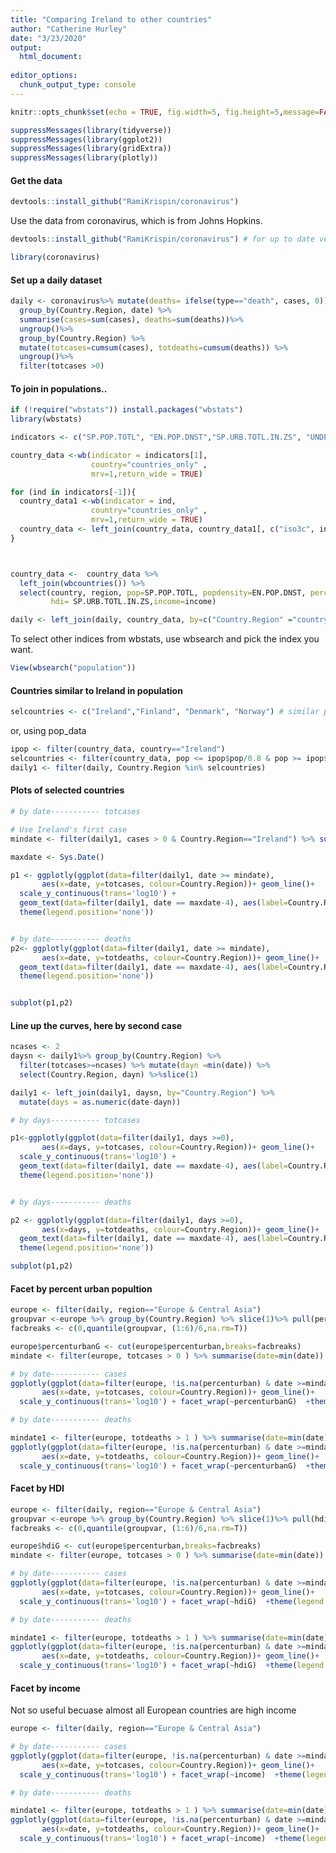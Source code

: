 ```yaml
---
title: "Comparing Ireland to other countries"
author: "Catherine Hurley"
date: "3/23/2020"
output: 
  html_document:
    
editor_options: 
  chunk_output_type: console
---
```


```r
knitr::opts_chunk$set(echo = TRUE, fig.width=5, fig.height=5,message=FALSE, warning=FALSE)
```

```r
suppressMessages(library(tidyverse))
suppressMessages(library(ggplot2))
suppressMessages(library(gridExtra))
suppressMessages(library(plotly))
```

#### Get the data

```r
devtools::install_github("RamiKrispin/coronavirus")

```
Use the data from coronavirus, which is from Johns Hopkins.
```r
devtools::install_github("RamiKrispin/coronavirus") # for up to date version

library(coronavirus)
```

#### Set up a daily dataset

```r
daily <- coronavirus%>% mutate(deaths= ifelse(type=="death", cases, 0)) %>%
  group_by(Country.Region, date) %>%
  summarise(cases=sum(cases), deaths=sum(deaths))%>%
  ungroup()%>%
  group_by(Country.Region) %>%
  mutate(totcases=cumsum(cases), totdeaths=cumsum(deaths)) %>%
  ungroup()%>%
  filter(totcases >0)
```

#### To join in populations..

```r

if (!require("wbstats")) install.packages("wbstats")
library(wbstats)

indicators <- c("SP.POP.TOTL", "EN.POP.DNST","SP.URB.TOTL.IN.ZS", "UNDP.HDI.XD")

country_data <-wb(indicator = indicators[1],
                  country="countries_only" ,
                  mrv=1,return_wide = TRUE)

for (ind in indicators[-1]){
  country_data1 <-wb(indicator = ind,
                  country="countries_only" ,
                  mrv=1,return_wide = TRUE)
  country_data <- left_join(country_data, country_data1[, c("iso3c", ind)], by="iso3c")
}



country_data <-  country_data %>%
  left_join(wbcountries()) %>%
  select(country, region, pop=SP.POP.TOTL, popdensity=EN.POP.DNST, percenturban= SP.URB.TOTL.IN.ZS, 
         hdi= SP.URB.TOTL.IN.ZS,income=income)

daily <- left_join(daily, country_data, by=c("Country.Region" ="country"))
```

To select other indices from wbstats, use wbsearch and pick the index you want.

```r
View(wbsearch("population"))
```


#### Countries similar to Ireland in population

```r
selcountries <- c("Ireland","Finland", "Denmark", "Norway") # similar populations
```

or, using pop_data

```r
ipop <- filter(country_data, country=="Ireland") 
selcountries <- filter(country_data, pop <= ipop$pop/0.8 & pop >= ipop$pop*.8 & region==ipop$region )$country
daily1 <- filter(daily, Country.Region %in% selcountries)

```





#### Plots of selected countries

```r
# by date----------- totcases

# Use Ireland's first case
mindate <- filter(daily1, cases > 0 & Country.Region=="Ireland") %>% summarise(date=min(date))  %>% pull(date)

maxdate <- Sys.Date()

p1 <- ggplotly(ggplot(data=filter(daily1, date >= mindate),
       aes(x=date, y=totcases, colour=Country.Region))+ geom_line()+
  scale_y_continuous(trans='log10') +
  geom_text(data=filter(daily1, date == maxdate-4), aes(label=Country.Region), size=3)+ 
  theme(legend.position='none'))


# by date----------- deaths
p2<- ggplotly(ggplot(data=filter(daily1, date >= mindate),
       aes(x=date, y=totdeaths, colour=Country.Region))+ geom_line()+
  geom_text(data=filter(daily1, date == maxdate-4), aes(label=Country.Region), size=3)+ 
  theme(legend.position='none'))


subplot(p1,p2)

```


#### Line up the curves, here by second case

```r

ncases <- 2
daysn <- daily1%>% group_by(Country.Region) %>%
  filter(totcases>=ncases) %>% mutate(dayn =min(date)) %>% 
  select(Country.Region, dayn) %>%slice(1) 

daily1 <- left_join(daily1, daysn, by="Country.Region") %>%
  mutate(days = as.numeric(date-dayn))

# by days----------- totcases

p1<-ggplotly(ggplot(data=filter(daily1, days >=0),
       aes(x=days, y=totcases, colour=Country.Region))+ geom_line()+
  scale_y_continuous(trans='log10') +
  geom_text(data=filter(daily1, date == maxdate-4), aes(label=Country.Region), size=3)+ 
  theme(legend.position='none'))


# by days----------- deaths

p2 <- ggplotly(ggplot(data=filter(daily1, days >=0),
       aes(x=days, y=totdeaths, colour=Country.Region))+ geom_line()+
  geom_text(data=filter(daily1, date == maxdate-4), aes(label=Country.Region), size=3)+ 
  theme(legend.position='none'))

subplot(p1,p2)

```


#### Facet by percent urban popultion

```r

europe <- filter(daily, region=="Europe & Central Asia")
groupvar <-europe %>% group_by(Country.Region) %>% slice(1)%>% pull(percenturban)
facbreaks <- c(0,quantile(groupvar, (1:6)/6,na.rm=T))

europe$percenturbanG <- cut(europe$percenturban,breaks=facbreaks)
mindate <- filter(europe, totcases > 0 ) %>% summarise(date=min(date))  %>% pull(date)

# by date----------- cases
ggplotly(ggplot(data=filter(europe, !is.na(percenturban) & date >=mindate),
       aes(x=date, y=totcases, colour=Country.Region))+ geom_line()+
  scale_y_continuous(trans='log10') + facet_wrap(~percenturbanG)  +theme(legend.position='none'))

# by date----------- deaths

mindate1 <- filter(europe, totdeaths > 1 ) %>% summarise(date=min(date))  %>% pull(date)
ggplotly(ggplot(data=filter(europe, !is.na(percenturban) & date >=mindate1 ),
       aes(x=date, y=totdeaths, colour=Country.Region))+ geom_line()+
  scale_y_continuous(trans='log10') + facet_wrap(~percenturbanG)  +theme(legend.position='none'))

```

#### Facet by HDI

```r

europe <- filter(daily, region=="Europe & Central Asia")
groupvar <-europe %>% group_by(Country.Region) %>% slice(1)%>% pull(hdi)
facbreaks <- c(0,quantile(groupvar, (1:6)/6,na.rm=T))

europe$hdiG <- cut(europe$percenturban,breaks=facbreaks)
mindate <- filter(europe, totcases > 0 ) %>% summarise(date=min(date))  %>% pull(date)

# by date----------- cases
ggplotly(ggplot(data=filter(europe, !is.na(percenturban) & date >=mindate),
       aes(x=date, y=totcases, colour=Country.Region))+ geom_line()+
  scale_y_continuous(trans='log10') + facet_wrap(~hdiG)  +theme(legend.position='none'))

# by date----------- deaths

mindate1 <- filter(europe, totdeaths > 1 ) %>% summarise(date=min(date))  %>% pull(date)
ggplotly(ggplot(data=filter(europe, !is.na(percenturban) & date >=mindate1 ),
       aes(x=date, y=totdeaths, colour=Country.Region))+ geom_line()+
  scale_y_continuous(trans='log10') + facet_wrap(~hdiG)  +theme(legend.position='none'))

```

#### Facet by income

Not so useful becuase almost all European countries are high income

```r

europe <- filter(daily, region=="Europe & Central Asia")

# by date----------- cases
ggplotly(ggplot(data=filter(europe, !is.na(percenturban) & date >=mindate),
       aes(x=date, y=totcases, colour=Country.Region))+ geom_line()+
  scale_y_continuous(trans='log10') + facet_wrap(~income)  +theme(legend.position='none'))

# by date----------- deaths

mindate1 <- filter(europe, totdeaths > 1 ) %>% summarise(date=min(date))  %>% pull(date)
ggplotly(ggplot(data=filter(europe, !is.na(percenturban) & date >=mindate1 ),
       aes(x=date, y=totdeaths, colour=Country.Region))+ geom_line()+
  scale_y_continuous(trans='log10') + facet_wrap(~income)  +theme(legend.position='none'))

```
